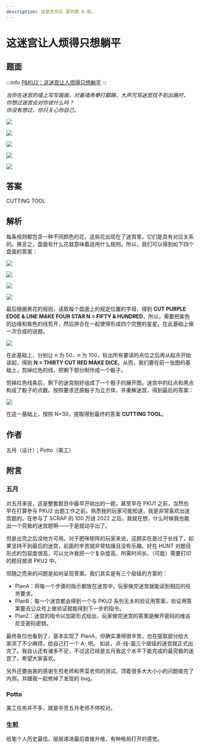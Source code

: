 ```yaml
---
description: 这是觅月区·夏的第 6 题。
---
```


# 这迷宫让人烦得只想躺平

## 题面

:::info
[P&KU2：这迷宫让人烦得只想躺平](https://pnku2.pkupuzzle.art/#/game/miyue/summer_05)
:::

_当你在迷宫的墙上写写画画，对着墙角拳打脚踢，大声咒骂迷宫找不到出路时，_  
_你想过迷宫会对你说什么吗？_  
_你没有想过，你只关心你自己。_

![](./22-zhe-mi-gong-rang-ren-fan-de-zhi-xiang-tang-ping.assets/image_1.webp)

![](./22-zhe-mi-gong-rang-ren-fan-de-zhi-xiang-tang-ping.assets/image_2.webp)

![](./22-zhe-mi-gong-rang-ren-fan-de-zhi-xiang-tang-ping.assets/image_3.webp)

![](./22-zhe-mi-gong-rang-ren-fan-de-zhi-xiang-tang-ping.assets/image_4.webp)

![](./22-zhe-mi-gong-rang-ren-fan-de-zhi-xiang-tang-ping.assets/image_5.webp)

## 答案

<AnswerBlock>CUTTING TOOL</AnswerBlock>

## 解析

每条规则都包含一种不同颜色的花，这些花出现在了迷宫里，它们是具有对应关系的。换言之，盘面有什么花就意味着适用什么规则。所以，我们可以得到如下四个盘面的答案：

![](./22-zhe-mi-gong-rang-ren-fan-de-zhi-xiang-tang-ping.assets/image_6.webp)

![](./22-zhe-mi-gong-rang-ren-fan-de-zhi-xiang-tang-ping.assets/image_7.webp)

![](./22-zhe-mi-gong-rang-ren-fan-de-zhi-xiang-tang-ping.assets/image_8.webp)

![](./22-zhe-mi-gong-rang-ren-fan-de-zhi-xiang-tang-ping.assets/image_9.webp)

最后根据黑花的规则，读取每个盘面上的规定位置的字母，得到 **CUT PURPLE EDGE & LINE MAKE FOUR STAR N = FIFTY & HUNDRED**，所以，需要把紫色的边缘和紫色的线剪开，然后拼合在一起使得形成四个完整的星星。在此基础上做一次合成的谜题。

![](./22-zhe-mi-gong-rang-ren-fan-de-zhi-xiang-tang-ping.assets/image_10.webp)

在此基础上，分别让 n 为 50、n 为 100，标出所有要读的点位之后再从起点开始读起，得到 **N = THIRTY CUT RED MAKE DICE**。从而，我们要在前一张图的基础上，剪掉红色的线，把剩下部分制作成一个骰子。

剪掉红色线条后，剩下的迷宫刚好组成了一个骰子的展开图，迷宫中的红点和黑点构成了骰子的点数。按照要求还原骰子为立方体，并重解迷宫，得到最后的答案：

![](./22-zhe-mi-gong-rang-ren-fan-de-zhi-xiang-tang-ping.assets/image_11.webp)

在这一基础上，按照 N=30，提取得到最终的答案 **CUTTING TOOL**。

## 作者

五月（设计）；Potto（美工）

## 附言

### 五月

对五月来说，这是整套题目中最早开始出的一题，甚至早在 PKU1 之前，当然也早在打算参与 PKU2 出题工作之前。熟悉我的玩家可能知道，我是非常喜欢出迷宫题的。在参与了 SCRAP 的 100 万谜 2022 之后，我就在想，什么时候我也能出一个究极的迷宫题啊——于是就动手出了。

但是出完之后没地方可用。对于肥咪矩阵的玩家来说，这题实在是过于长线了，如果坚持不到最后的迷宫，前面的辛苦就非常枯燥且没有乐趣。好在 HUNT 对题目形式的包容度很高，可以允许我把一个复杂度高、所需时间长、（可能）需要打印的题目放进 PKU2 中。

但随之而来的问题是如何呈现答案。我们其实是有三个层级的方案的：

- PlanA：将每一个步骤的指示都放在迷宫中，玩家做完迷宫就能读到相应的任务要求。
- PlanB：每一个迷宫都会得到一个与 PKU2 系列无关的验证用答案，验证用答案要去公众号上做验证就能得到下一步的指令。
- PlanZ：迷宫的指令以加密形式给出，玩家做完迷宫的答案是解开密码的维吉尼亚密码密钥。

最终各位也看到了，基本实现了 PlanA，但确实凑得很辛苦，也在提取部分给大家添了不少麻烦，给自己打一个 A- 吧。 如此，点-线-面三个层级的迷宫就正式出完了。我自认还有诸多不足，不过这已经是五月我这个水平下能完成的最究极的迷宫了，希望大家喜欢。

另外还要由衷的感谢生煎老师和荠菜老师的测试，顶着很多大大小小的问题做完了内测，并跟我一起修掉了发现的 bug。

### Potto

美工任务并不多，就是辛苦五月老师不停校对。

### 生煎

纸笔个人历史最佳，层层递进最后直接升维，有种格局打开的感觉。
